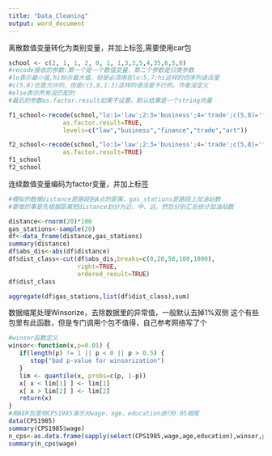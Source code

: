 ```yaml
---
title: "Data_Cleaning"
output: word_document
---
```

离散数值变量转化为类别变量，并加上标签,需要使用car包

```r
school <- c(2, 1, 1, 2, 0, 1, 1,3,3,5,4,35,6,5,8)
#recode接收的参数:第一个是一个数值变量，第二个参数是归类参数
#lo表示最小值,hi标示最大值，但是必须用在lo:5,7:hi这样的仿序列语法里
#c(5,8)也是允许的，但是c(5,8,1:3)这样的语法是不行的，作者没定义
#else表示所有没匹配的
#最后的参数as.factor.result如果不设置，默认结果是一个string向量

f1_school<-recode(school,"lo:1='law';2:3='business';4='trade';c(5,8)='finance';10:hi='art';else=NA",
               as.factor.result=TRUE,
               levels=c("law","business","finance","trade","art"))

f2_school<-recode(school,"lo:1='law';2:3='business';4='trade';c(5,8)='finance';10:hi='art';else=NA",
               as.factor.result=TRUE)
f1_school
f2_school

```
连续数值变量编码为factor变量，并加上标签
```r
#模拟的数据distance是路段到A点的距离，gas_stations是路段上加油站数
#要做的事是先根据距离把distance划分为近、中、远，然后分别汇总统计加油站数

distance<-rnorm(20)*100
gas_stations<-sample(20)
df<-data_frame(distance,gas_stations)
summary(distance)
df$abs_dis<-abs(df$distance)
df$dist_class<-cut(df$abs_dis,breaks=c(0,20,50,100,1000),
                   right=TRUE,
                   ordered_result=TRUE)
df$dist_class

aggregate(df$gas_stations,list(df$dist_class),sum)

```

数据缩尾处理Winsorize，去除数据里的异常值，一般默认去掉1%双侧
这个有些包里有此函数，但是专门调用个包不值得，自己参考网络写了个

```r
#winsor函数定义
winsor<-function(x,p=0.01) {
   if(length(p) != 1 || p < 0 || p > 0.5) {
      stop("bad p-value for winsorization")
   }
   lim <- quantile(x, probs=c(p, 1-p))
   x[ x < lim[1] ] <- lim[1]
   x[ x > lim[2] ] <- lim[2]
   return(x)
}
#用AER包里地CPS1985演示对wage，age，education进行0.05缩尾
data(CPS1985)
summary(CPS1985$wage)
n_cps<-as.data.frame(sapply(select(CPS1985,wage,age,education),winsor,p=0.05))
summary(n_cps$wage)

```






